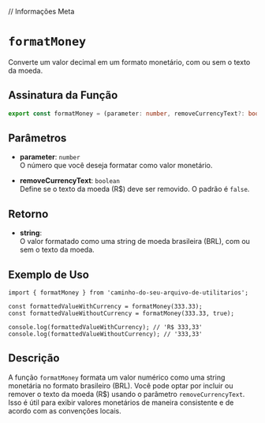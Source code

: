 
// Informações Meta
<Meta title="Functions/formatMoney" />

# `formatMoney`

Converte um valor decimal em um formato monetário, com ou sem o texto da moeda.

## Assinatura da Função

```typescript
export const formatMoney = (parameter: number, removeCurrencyText?: boolean): string;
```

## Parâmetros

- **parameter**: `number`  
  O número que você deseja formatar como valor monetário.

- **removeCurrencyText**: `boolean`  
  Define se o texto da moeda (R$) deve ser removido. O padrão é `false`.

## Retorno

- **string**:  
  O valor formatado como uma string de moeda brasileira (BRL), com ou sem o texto da moeda.

## Exemplo de Uso

```tsx
import { formatMoney } from 'caminho-do-seu-arquivo-de-utilitarios';

const formattedValueWithCurrency = formatMoney(333.33);
const formattedValueWithoutCurrency = formatMoney(333.33, true);

console.log(formattedValueWithCurrency); // 'R$ 333,33'
console.log(formattedValueWithoutCurrency); // '333,33'
```

## Descrição

A função `formatMoney` formata um valor numérico como uma string monetária no formato brasileiro (BRL). Você pode optar por incluir ou remover o texto da moeda (R$) usando o parâmetro `removeCurrencyText`. Isso é útil para exibir valores monetários de maneira consistente e de acordo com as convenções locais.

